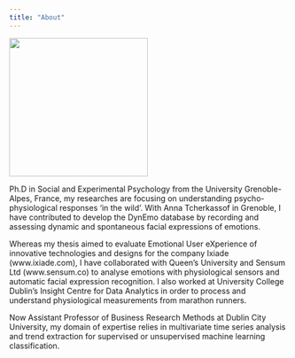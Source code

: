 ```yaml
---
title: "About"
---
```


::: {.column-margin}
<img src="https://github.com/damien-dupre.png" class="circle" width="250px"/>
:::

Ph.D in Social and Experimental Psychology from the University Grenoble-Alpes, France, my researches are focusing on understanding psycho-physiological responses 'in the wild'. With Anna Tcherkassof in Grenoble, I have contributed to develop the DynEmo database by recording and assessing dynamic and spontaneous facial expressions of emotions.

Whereas my thesis aimed to evaluate Emotional User eXperience of innovative technologies and designs for the company Ixiade (www.ixiade.com), I have collaborated with Queen's University and Sensum Ltd (www.sensum.co) to analyse emotions with physiological sensors and automatic facial expression recognition. I also worked at University College Dublin's Insight Centre for Data Analytics in order to process and understand physiological measurements from marathon runners.

Now Assistant Professor of Business Research Methods at Dublin City University, my domain of expertise relies in multivariate time series analysis and trend extraction for supervised or unsupervised machine learning classification.
